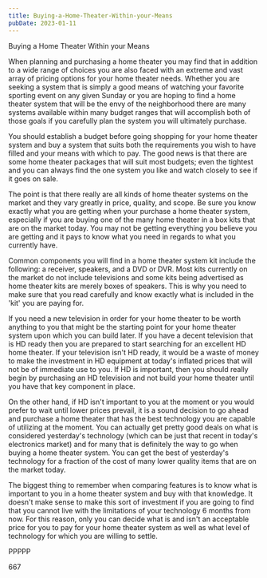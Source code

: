 ```yaml
---
title: Buying-a-Home-Theater-Within-your-Means
pubDate: 2023-01-11
---
```


Buying a Home Theater Within your Means

When planning and purchasing a home theater you may find that in addition to a wide range of choices you are also faced with an extreme and vast array of pricing options for your home theater needs. Whether you are seeking a system that is simply a good means of watching your favorite sporting event on any given Sunday or you are hoping to find a home theater system that will be the envy of the neighborhood there are many systems available within many budget ranges that will accomplish both of those goals if you carefully plan the system you will ultimately purchase.

You should establish a budget before going shopping for your home theater system and buy a system that suits both the requirements you wish to have filled and your means with which to pay. The good news is that there are some home theater packages that will suit most budgets; even the tightest and you can always find the one system you like and watch closely to see if it goes on sale. 

The point is that there really are all kinds of home theater systems on the market and they vary greatly in price, quality, and scope. Be sure you know exactly what you are getting when your purchase a home theater system, especially if you are buying one of the many home theater in a box kits that are on the market today. You may not be getting everything you believe you are getting and it pays to know what you need in regards to what you currently have.

Common components you will find in a home theater system kit include the following: a receiver, speakers, and a DVD or DVR. Most kits currently on the market do not include televisions and some kits being advertised as home theater kits are merely boxes of speakers. This is why you need to make sure that you read carefully and know exactly what is included in the 'kit' you are paying for. 

If you need a new television in order for your home theater to be worth anything to you that might be the starting point for your home theater system upon which you can build later. If you have a decent television that is HD ready then you are prepared to start searching for an excellent HD home theater. If your television isn't HD ready, it would be a waste of money to make the investment in HD equipment at today's inflated prices that will not be of immediate use to you. If HD is important, then you should really begin by purchasing an HD television and not build your home theater until you have that key component in place.

On the other hand, if HD isn't important to you at the moment or you would prefer to wait until lower prices prevail, it is a sound decision to go ahead and purchase a home theater that has the best technology you are capable of utilizing at the moment. You can actually get pretty good deals on what is considered yesterday's technology (which can be just that recent in today's electronics market) and for many that is definitely the way to go when buying a home theater system. You can get the best of yesterday's technology for a fraction of the cost of many lower quality items that are on the market today.

The biggest thing to remember when comparing features is to know what is important to you in a home theater system and buy with that knowledge. It doesn't make sense to make this sort of investment if you are going to find that you cannot live with the limitations of your technology 6 months from now. For this reason, only you can decide what is and isn't an acceptable price for you to pay for your home theater system as well as what level of technology for which you are willing to settle.

PPPPP

667